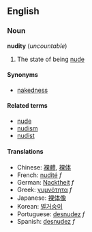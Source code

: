 ==English==
===Noun===
'''nudity''' (''uncountable'')

# The state of being [[nude]]

====Synonyms====
*[[nakedness]]

====Related terms====
*[[nude]]
*[[nudism]]
*[[nudist]]

====Translations====
*Chinese: [[裸體]], [[裸体]]
*French: [[nudité]] ''f''
*German: [[Nacktheit]] ''f''
*Greek: [[γυμνότητα]] ''f''
*Japanese: [[裸体像]]
*Korean: [[벌거숭이]]
*Portuguese: [[desnudez]] ''f''
*Spanish: [[desnudez]] ''f''